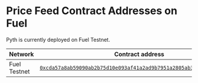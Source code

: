 # Price Feed Contract Addresses on Fuel

Pyth is currently deployed on Fuel Testnet.

| Network      | Contract address                                                                                                                                                             |
| ------------ | ---------------------------------------------------------------------------------------------------------------------------------------------------------------------------- |
| Fuel Testnet | [`0xcda57a8ab59090ab2b75d10e093af41a2ad9b7951a2805ab39100995c69f9b2a`](https://app.fuel.network/contract/0xcda57a8ab59090ab2b75d10e093af41a2ad9b7951a2805ab39100995c69f9b2a) |
